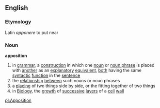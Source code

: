 ==English==
===Etymology===
Latin ''apponere'' to put near
===Noun===
'''apposition'''
# in [[grammar]], a [[construction]] in which one [[noun]] or [[noun phrase]] is placed with [[another]] as an [[expain|explanatory]] [[equivalent]], [[both]] having the same [[syntactic]] [[function]] in the [[sentence]]
# the [[relationship]] [[between]] such nouns or noun phrases
# a [[placing]] of two things side by side, or the fitting together of two things
# in [[Biology]], the [[growth]] of [[successive]] [[layer]]s of a [[cell]] [[wall]]

[[pl:Apposition]]